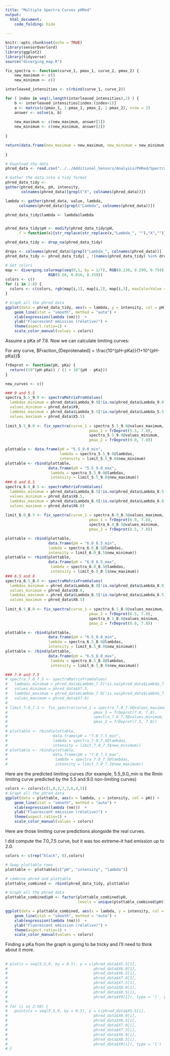 ```yaml
---
title: "Multiple Spectra Curves pHRed"
output: 
  html_document:
    code_folding: hide
      
---
```


```r
knitr::opts_chunk$set(echo = TRUE)
library(sensorOverlord)
library(ggplot2)
library(tidyverse)
source("diverging_map.R")
```

```r
fix_spectra <- function(curve_1, pmax_1, curve_2, pmax_2) {
    new_maximum <- c()
    new_minimum <- c()

interleaved_intensities <- c(rbind(curve_1, curve_2))

for ( index in seq(1,length(interleaved_intensities),2) ) {
    b <- interleaved_intensities[index:(index+1)]
    a <- matrix(c(pmax_1, 1-pmax_1, pmax_2, 1-pmax_2), nrow = 2)
    answer <- solve(a, b)
    
    new_maximum <- c(new_maximum, answer[1])
    new_minimum <- c(new_minimum, answer[2])
    
}

return(data.frame(new_maximum = new_maximum, new_minimum = new_minimum))
       
}
```

```r
# Download the data
phred_data <- read.csv("../../Additional_Sensors/Analysis/PHRed/Spectra_phred_multiple.csv", header = TRUE)

# Gather the data into a tidy format
phred_data_tidy <-
gather(phred_data, pH, intensity, 
       colnames(phred_data)[grepl("X", colnames(phred_data))]) 

lambda <- gather(phred_data, value, lambda,
      colnames(phred_data)[grepl("Lambda", colnames(phred_data))])

phred_data_tidy$lambda <- lambda$lambda


phred_data_tidy$pH <- modify(phred_data_tidy$pH, 
     .f = function(x){str_replace(str_replace(x,"Lambda_", ""),"X","")})

phred_data_tidy <- drop_na(phred_data_tidy)

drops <- colnames(phred_data)[grepl("Lambda_", colnames(phred_data))]
phred_data_tidy <- phred_data_tidy[ , !(names(phred_data_tidy) %in% drops)]
```

```r
# Get colors
map <- diverging.colormap(seq(0,1, by = 1/7), RGB(0.230, 0.299, 0.754), 
                   RGB(0.58, 0.016, 0.150))
colors <- c()
for (i in 1:8) {
  colors <- c(colors, rgb(map[i,1], map[i,2], map[i,3], maxColorValue = 1))
}

# Graph all the phred data
ggplot(data = phred_data_tidy, aes(x = lambda, y = intensity, col = pH)) +
    geom_line(stat = "smooth", method = "auto") +
    xlab(expression(lambda (nm)))  +
    ylab("Fluorescent emission (relative)") +
    theme(aspect.ratio=1) +
    scale_color_manual(values = colors)
```

Assume a pKa of 7.8. Now we can calculate limiting curves:

For any curve, $Fraction_{Deprotenated} = \frac{10^{pH-pKa}}{1+10^{pH-pKa}}$

```r
frDeprot <- function(pH, pKa) {
  return((10^(pH-pKa)) / (1 + 10^{pH - pKa}))
}

new_curves <- c()

### 9 and 5.5
spectra_5.5_9.0 <- spectraMatrixFromValues(
  lambdas_minimum = phred_data$Lambda_9.0[!is.na(phred_data$Lambda_9.0)],
  values_minimum = phred_data$X9,
  lambdas_maximum = phred_data$Lambda_5.5[!is.na(phred_data$Lambda_5.5)],
  values_maximum = phred_data$X5.5)
                                            
limit_5.5_9.0 <- fix_spectra(curve_1 = spectra_5.5_9.0@values_maximum,
                                     pmax_1 = frDeprot(5.5, 7.8), 
                                     spectra_5.5_9.0@values_minimum, 
                                     pmax_2 = frDeprot(9.0, 7.8))

plottable <- data.frame(pH = "5.5_9.0_min", 
                        lambda = spectra_5.5_9.0@lambdas,
                        intensity = limit_5.5_9.0$new_minimum)
plottable <- rbind(plottable,
                   data.frame(pH = "5.5_9.0_max", 
                    lambda = spectra_5.5_9.0@lambdas,
                    intensity = limit_5.5_9.0$new_maximum))
### 6 and 8.5
spectra_6.0_8.5 <- spectraMatrixFromValues(
  lambdas_minimum = phred_data$Lambda_8.5[!is.na(phred_data$Lambda_8.5)],
  values_minimum = phred_data$X8.5,
  lambdas_maximum = phred_data$Lambda_6.0[!is.na(phred_data$Lambda_6.0)],
  values_maximum = phred_data$X6.0)
                                            
limit_6.0_8.5 <- fix_spectra(curve_1 = spectra_6.0_8.5@values_maximum,
                                     pmax_1 = frDeprot(6.0, 7.8), 
                                     spectra_6.0_8.5@values_minimum, 
                                     pmax_2 = frDeprot(8.5, 7.8))

plottable <- rbind(plottable,
                   data.frame(pH = "6.0_8.5_min", 
                   lambda = spectra_6.0_8.5@lambdas,
                   intensity = limit_6.0_8.5$new_minimum))
plottable <- rbind(plottable,
                   data.frame(pH = "6.0_8.5_max", 
                    lambda = spectra_6.0_8.5@lambdas,
                    intensity = limit_6.0_8.5$new_maximum))
### 6.5 and 8
spectra_6.5_8.0 <- spectraMatrixFromValues(
  lambdas_minimum = phred_data$Lambda_8.0[!is.na(phred_data$Lambda_8.0)],
  values_minimum = phred_data$X8.0,
  lambdas_maximum = phred_data$Lambda_6.5[!is.na(phred_data$Lambda_6.5)],
  values_maximum = phred_data$X6.5)
                                            
limit_6.5_8.0 <- fix_spectra(curve_1 = spectra_6.5_8.0@values_maximum,
                                     pmax_1 = frDeprot(6.5, 7.8), 
                                     spectra_6.5_8.0@values_minimum, 
                                     pmax_2 = frDeprot(8.0, 7.8))

plottable <- rbind(plottable,
                   data.frame(pH = "6.5_8.0_min", 
                   lambda = spectra_6.5_8.0@lambdas,
                   intensity = limit_6.5_8.0$new_minimum))
plottable <- rbind(plottable,
                   data.frame(pH = "6.5_8.0_max", 
                    lambda = spectra_6.5_8.0@lambdas,
                    intensity = limit_6.5_8.0$new_maximum))

### 7.0 and 7.5
# spectra_7.0_7.5 <- spectraMatrixFromValues(
#   lambdas_minimum = phred_data$Lambda_7.5[!is.na(phred_data$Lambda_7.5)],
#   values_minimum = phred_data$X7.5,
#   lambdas_maximum = phred_data$Lambda_7.0[!is.na(phred_data$Lambda_7.0)],
#   values_maximum = phred_data$X7.0)
#                                             
# limit_7.0_7.5 <- fix_spectra(curve_1 = spectra_7.0_7.5@values_maximum,
#                                      pmax_1 = frDeprot(7.0, 7.8), 
#                                      spectra_7.0_7.5@values_minimum, 
#                                      pmax_2 = frDeprot(7.5, 7.8))
# 
# plottable <- rbind(plottable,
#                    data.frame(pH = "7.0_7.5_min", 
#                    lambda = spectra_7.0_7.5@lambdas,
#                    intensity = limit_7.0_7.5$new_minimum))
# plottable <- rbind(plottable,
#                    data.frame(pH = "7.0_7.5_max", 
#                     lambda = spectra_7.0_7.5@lambdas,
#                     intensity = limit_7.0_7.5$new_maximum))

```

Here are the predicted limiting curves (for example, 5.5_9.0_min is the Rmin limiting
curve predicted by the 5.5 and 9.0 non-limiting curves)

```r
colors <- colors[c(1,8,2,7,3,6,4,5)]
# Graph all the phred data
ggplot(data = plottable, aes(x = lambda, y = intensity, col = pH)) +
    geom_line(stat = "smooth", method = "auto") +
    xlab(expression(lambda (nm)))  +
    ylab("Fluorescent emission (relative)") +
    theme(aspect.ratio=1) +
    scale_color_manual(values = colors)
```


Here are those limiting curve predictions alongside the real curves.

I did compute the 7.0_7.5 curve, but it was too extreme--it had emission up to 2.0.

```r
colors <- c(rep("black", 8),colors)

# Swap plottable rows
plottable <- plottable[c("pH", "intensity", "lambda")]

# combine phred and plottable
plottable_combined <- rbind(phred_data_tidy, plottable)

# Graph all the phred data
plottable_combined$pH <- factor(plottable_combined$pH, 
                                levels = unique(plottable_combined$pH))

ggplot(data = plottable_combined, aes(x = lambda, y = intensity, col = pH)) +
    geom_line(stat = "smooth", method = "auto") +
    xlab(expression(lambda (nm)))  +
    ylab("Fluorescent emission (relative)") +
    theme(aspect.ratio=1) +
    scale_color_manual(values = colors)
```


Finding a pKa from the graph is going to be tricky and I'll
need to think about it more.

##
```r
# plot(x = seq(5.5,9, by = 0.5), y = c(phred_data$X5.5[1], 
#                                      phred_data$X6.0[1],
#                                      phred_data$X6.5[1], 
#                                      phred_data$X7.0[1], 
#                                      phred_data$X7.5[1], 
#                                      phred_data$X8.0[1], 
#                                      phred_data$X8.5[1],
#                                      phred_data$X9[1]), type = 'l', ylim = c(0,1))
# 
# for (i in 2:50) {
#   points(x = seq(5.5,9, by = 0.5), y = c(phred_data$X5.5[i], 
#                                      phred_data$X6.0[i],
#                                      phred_data$X6.5[i], 
#                                      phred_data$X7.0[i], 
#                                      phred_data$X7.5[i], 
#                                      phred_data$X8.0[i], 
#                                      phred_data$X8.5[i],
#                                      phred_data$X9[i]), type = 'l')
# }

```